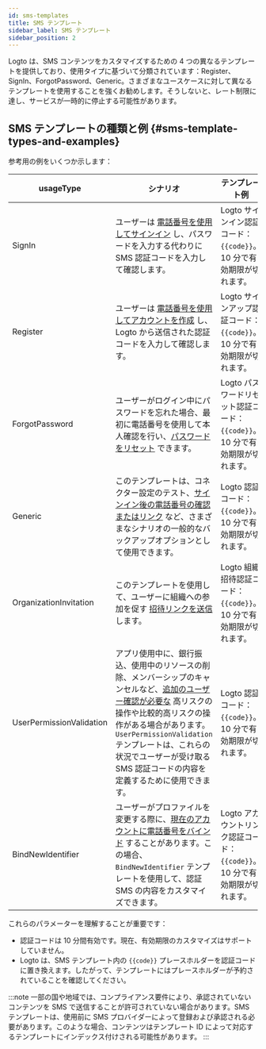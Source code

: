 ```yaml
---
id: sms-templates
title: SMS テンプレート
sidebar_label: SMS テンプレート
sidebar_position: 2
---
```


Logto は、SMS コンテンツをカスタマイズするための 4 つの異なるテンプレートを提供しており、使用タイプに基づいて分類されています：Register、SignIn、ForgotPassword、Generic。さまざまなユースケースに対して異なるテンプレートを使用することを強くお勧めします。そうしないと、レート制限に達し、サービスが一時的に停止する可能性があります。

## SMS テンプレートの種類と例 \{#sms-template-types-and-examples}

参考用の例をいくつか示します：

| usageType                | シナリオ                                                                                                                                                                                                                                                                                                                                                                                                                                                                                         | テンプレート例                                                                |
| ------------------------ | ------------------------------------------------------------------------------------------------------------------------------------------------------------------------------------------------------------------------------------------------------------------------------------------------------------------------------------------------------------------------------------------------------------------------------------------------------------------------------------------------ | -------------------------------------------------------------------------------- |
| SignIn                   | ユーザーは [電話番号を使用してサインイン](/end-user-flows/sign-up-and-sign-in/sign-in) し、パスワードを入力する代わりに SMS 認証コードを入力して確認します。                                                                                                                                                                                                                                                                                                                               | Logto サインイン認証コード：`{{code}}`。10 分で有効期限が切れます。                 |
| Register                 | ユーザーは [電話番号を使用してアカウントを作成](/end-user-flows/sign-up-and-sign-in/sign-up) し、Logto から送信された認証コードを入力して確認します。                                                                                                                                                                                                                                                                                                               | Logto サインアップ認証コード：`{{code}}`。10 分で有効期限が切れます。                 |
| ForgotPassword           | ユーザーがログイン中にパスワードを忘れた場合、最初に電話番号を使用して本人確認を行い、[パスワードをリセット](/end-user-flows/sign-up-and-sign-in/reset-password) できます。                                                                                                                                                                                                                                                                                                      | Logto パスワードリセット認証コード：`{{code}}`。10 分で有効期限が切れます。          |
| Generic                  | このテンプレートは、コネクター設定のテスト、[サインイン後の電話番号の確認またはリンク](/end-user-flows/account-settings/by-management-api#email-and-phone-number-verification) など、さまざまなシナリオの一般的なバックアップオプションとして使用できます。                                                                                                                                                                                                                    | Logto 認証コード：`{{code}}`。10 分で有効期限が切れます。                         |
| OrganizationInvitation   | このテンプレートを使用して、ユーザーに組織への参加を促す [招待リンクを送信](/end-user-flows/organization-experience/invite-organization-members#configure-your-email-connector) します。                                                                                                                                                                                                                                                                                                                | Logto 組織招待認証コード：`{{code}}`。10 分で有効期限が切れます。 |
| UserPermissionValidation | アプリ使用中に、銀行振込、使用中のリソースの削除、メンバーシップのキャンセルなど、[追加のユーザー確認が必要な](/end-user-flows/account-settings/by-account-api#verify-by-sending-a-verification-code-to-the-users-email-or-phone) 高リスクの操作や比較的高リスクの操作がある場合があります。`UserPermissionValidation` テンプレートは、これらの状況でユーザーが受け取る SMS 認証コードの内容を定義するために使用できます。 | Logto 認証コード：`{{code}}`。10 分で有効期限が切れます。                         |
| BindNewIdentifier        | ユーザーがプロファイルを変更する際に、[現在のアカウントに電話番号をバインド](/end-user-flows/account-settings/by-account-api#manage-phone) することがあります。この場合、`BindNewIdentifier` テンプレートを使用して、認証 SMS の内容をカスタマイズできます。                                                                                                                                                                                                                          | Logto アカウントリンク認証コード：`{{code}}`。10 分で有効期限が切れます。         |

これらのパラメーターを理解することが重要です：

- 認証コードは 10 分間有効です。現在、有効期限のカスタマイズはサポートしていません。
- Logto は、SMS テンプレート内の `{{code}}` プレースホルダーを認証コードに置き換えます。したがって、テンプレートにはプレースホルダーが予約されていることを確認してください。

:::note
一部の国や地域では、コンプライアンス要件により、承認されていないコンテンツを SMS で送信することが許可されていない場合があります。SMS テンプレートは、使用前に SMS プロバイダーによって登録および承認される必要があります。このような場合、コンテンツはテンプレート ID によって対応するテンプレートにインデックス付けされる可能性があります。
:::